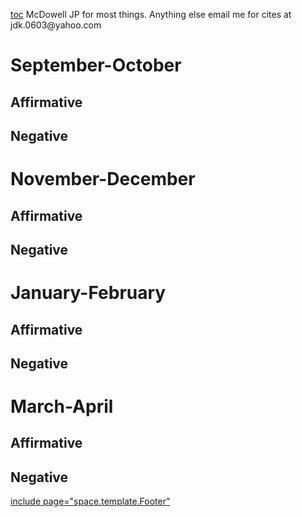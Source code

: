 [[toc]]
<span style="background-color: #ffffff;">McDowell JP for most things. Anything else email me for cites at </span>
jdk.0603@yahoo.com

=September-October= 
==Affirmative== 
==Negative== 

=November-December= 
==Affirmative== 
==Negative== 

=January-February= 
==Affirmative== 
==Negative== 

=March-April= 
==Affirmative== 
==Negative== 

[[include page="space.template.Footer"]]